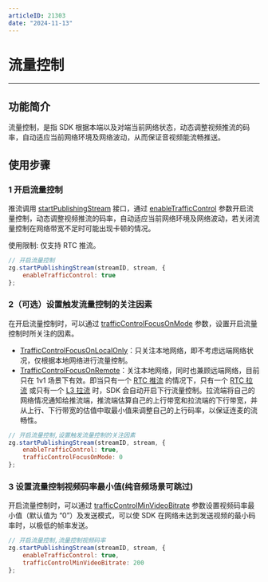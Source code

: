 ```yaml
---
articleID: 21303
date: "2024-11-13"
---
```

# 流量控制

---

## 功能简介

流量控制，是指 SDK 根据本端以及对端当前网络状态，动态调整视频推流的码率，自动适应当前网络环境及网络波动，从而保证音视频能流畅推送。



## 使用步骤

### 1 开启流量控制

推流调用 [startPublishingStream](@startPublishingStream) 接口，通过 [enableTrafficControl](https://doc-zh.zego.im/article/api?doc=Express_Video_SDK_API~javascript_web~interface~ZegoWebPublishOption#enable-traffic-control) 参数开启流量控制，动态调整视频推流的码率，自动适应当前网络环境及网络波动，若关闭流量控制在网络带宽不足时可能出现卡顿的情况。

<Warning title="注意">

使用限制: 仅支持 RTC 推流。

</Warning>



```javascript
// 开启流量控制
zg.startPublishingStream(streamID, stream, {
    enableTrafficControl: true
};
```

### 2（可选）设置触发流量控制的关注因素

在开启流量控制时，可以通过 [trafficControlFocusOnMode](https://doc-zh.zego.im/article/api?doc=Express_Video_SDK_API~javascript_web~interface~ZegoWebPublishOption#traffic-control-focus-on-mode) 参数，设置开启流量控制时所关注的因素。
- [TrafficControlFocusOnLocalOnly](https://doc-zh.zego.im/article/api?doc=Express_Video_SDK_API~javascript_web~enum~TrafficControlFocusOnMode#traffic-control-focus-on-local-only)：只关注本地网络，即不考虑远端网络状况，仅根据本地网络进行流量控制。
- [TrafficControlFocusOnRemote](https://doc-zh.zego.im/article/api?doc=Express_Video_SDK_API~javascript_web~enum~TrafficControlFocusOnMode#traffic-control-focus-on-remote)：关注本地网络，同时也兼顾远端网络，目前只在 1v1 场景下有效。即当只有一个 [RTC 推流](/glossary/term-explanation#rtc-推流) 的情况下，只有一个 [RTC 拉流](/glossary/term-explanation#rtc-推流) 或只有一个 [L3 拉流](/glossary/term-explanation#拉流) 时，SDK 会自动开启下行流量控制。拉流端将自己的网络情况通知给推流端，推流端估算自己的上行带宽和拉流端的下行带宽，并从上行、下行带宽的估值中取最小值来调整自己的上行码率，以保证连麦的流畅性。


```javascript
// 开启流量控制,设置触发流量控制的关注因素
zg.startPublishingStream(streamID, stream, {
    enableTrafficControl: true,
    trafficControlFocusOnMode: 0
};
```


### 3 设置流量控制视频码率最小值(纯音频场景可跳过)

开启流量控制时，可以通过 [trafficControlMinVideoBitrate](https://doc-zh.zego.im/article/api?doc=Express_Video_SDK_API~javascript_web~interface~ZegoWebPublishOption#traffic-control-min-video-bitrate) 参数设置视频码率最小值（默认值为 “0”）及发送模式，可以使 SDK 在网络未达到发送视频的最小码率时，以极低的帧率发送。


```javascript
// 开启流量控制,流量控制视频码率
zg.startPublishingStream(streamID, stream, {
    enableTrafficControl: true,
    trafficControlMinVideoBitrate: 200
};
```
